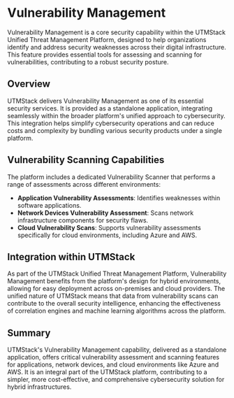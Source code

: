 # Vulnerability Management

Vulnerability Management is a core security capability within the UTMStack Unified Threat Management Platform, designed to help organizations identify and address security weaknesses across their digital infrastructure. This feature provides essential tools for assessing and scanning for vulnerabilities, contributing to a robust security posture.

## Overview

UTMStack delivers Vulnerability Management as one of its essential security services. It is provided as a standalone application, integrating seamlessly within the broader platform's unified approach to cybersecurity. This integration helps simplify cybersecurity operations and can reduce costs and complexity by bundling various security products under a single platform.

## Vulnerability Scanning Capabilities

The platform includes a dedicated Vulnerability Scanner that performs a range of assessments across different environments:

*   **Application Vulnerability Assessments**: Identifies weaknesses within software applications.
*   **Network Devices Vulnerability Assessment**: Scans network infrastructure components for security flaws.
*   **Cloud Vulnerability Scans**: Supports vulnerability assessments specifically for cloud environments, including Azure and AWS.

## Integration within UTMStack

As part of the UTMStack Unified Threat Management Platform, Vulnerability Management benefits from the platform's design for hybrid environments, allowing for easy deployment across on-premises and cloud providers. The unified nature of UTMStack means that data from vulnerability scans can contribute to the overall security intelligence, enhancing the effectiveness of correlation engines and machine learning algorithms across the platform.

## Summary

UTMStack's Vulnerability Management capability, delivered as a standalone application, offers critical vulnerability assessment and scanning features for applications, network devices, and cloud environments like Azure and AWS. It is an integral part of the UTMStack platform, contributing to a simpler, more cost-effective, and comprehensive cybersecurity solution for hybrid infrastructures.